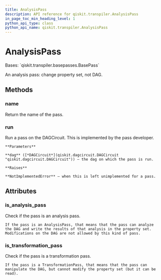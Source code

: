 ```yaml
---
title: AnalysisPass
description: API reference for qiskit.transpiler.AnalysisPass
in_page_toc_min_heading_level: 1
python_api_type: class
python_api_name: qiskit.transpiler.AnalysisPass
---
```


# AnalysisPass

<Class id="qiskit.transpiler.AnalysisPass" isDedicatedPage={true} github="https://github.com/qiskit/qiskit/tree/stable/0.23/qiskit/transpiler/basepasses.py" signature="AnalysisPass(*args, **kwargs)">
  Bases: `qiskit.transpiler.basepasses.BasePass`

  An analysis pass: change property set, not DAG.

  ## Methods

  ### name

  <Function id="qiskit.transpiler.AnalysisPass.name" name="name" signature="AnalysisPass.name()">
    Return the name of the pass.
  </Function>

  ### run

  <Function id="qiskit.transpiler.AnalysisPass.run" name="run" signature="abstract AnalysisPass.run(dag)">
    Run a pass on the DAGCircuit. This is implemented by the pass developer.

    **Parameters**

    **dag** ([*DAGCircuit*](qiskit.dagcircuit.DAGCircuit "qiskit.dagcircuit.DAGCircuit")) – the dag on which the pass is run.

    **Raises**

    **NotImplementedError** – when this is left unimplemented for a pass.
  </Function>

  ## Attributes

  ### is\_analysis\_pass

  <Attribute id="qiskit.transpiler.AnalysisPass.is_analysis_pass" name="is_analysis_pass">
    Check if the pass is an analysis pass.

    If the pass is an AnalysisPass, that means that the pass can analyze the DAG and write the results of that analysis in the property set. Modifications on the DAG are not allowed by this kind of pass.
  </Attribute>

  ### is\_transformation\_pass

  <Attribute id="qiskit.transpiler.AnalysisPass.is_transformation_pass" name="is_transformation_pass">
    Check if the pass is a transformation pass.

    If the pass is a TransformationPass, that means that the pass can manipulate the DAG, but cannot modify the property set (but it can be read).
  </Attribute>
</Class>

